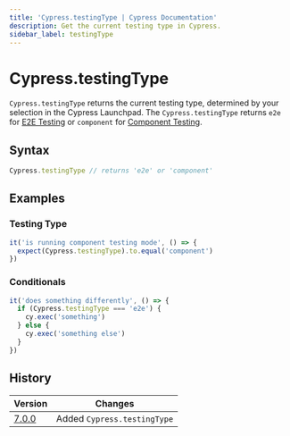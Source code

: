 ```yaml
---
title: 'Cypress.testingType | Cypress Documentation'
description: Get the current testing type in Cypress.
sidebar_label: testingType
---
```


<ProductHeading product="app" />

# Cypress.testingType

`Cypress.testingType` returns the current testing type, determined by your
selection in the Cypress Launchpad. The `Cypress.testingType` returns `e2e` for
[E2E Testing](/app/core-concepts/testing-types#What-is-E2E-Testing) or
`component` for
[Component Testing](/app/core-concepts/testing-types#What-is-Component-Testing).

## Syntax

```javascript
Cypress.testingType // returns 'e2e' or 'component'
```

## Examples

### Testing Type

```javascript
it('is running component testing mode', () => {
  expect(Cypress.testingType).to.equal('component')
})
```

### Conditionals

```javascript
it('does something differently', () => {
  if (Cypress.testingType === 'e2e') {
    cy.exec('something')
  } else {
    cy.exec('something else')
  }
})
```

## History

| Version                                  | Changes                     |
| ---------------------------------------- | --------------------------- |
| [7.0.0](/app/references/changelog#7-0-0) | Added `Cypress.testingType` |
